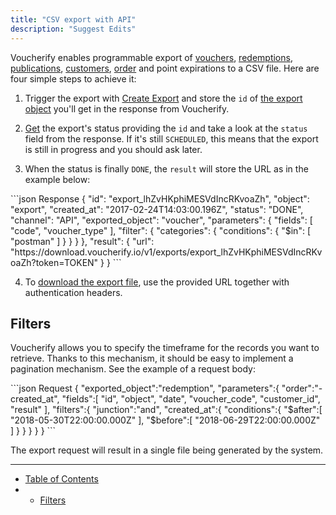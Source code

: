 ```yaml
---
title: "CSV export with API"
description: "Suggest Edits"
---
```


Voucherify enables programmable export of [vouchers](/reference/get-voucher), [redemptions](/reference/get-redemption), [publications](/reference/list-publications), [customers](/reference/get-customer), [order](/reference/get-order) and point expirations to a CSV file. Here are four simple steps to achieve it:

1. Trigger the export with [Create Export](/reference/create-export) and store the `id` of [the export object](/reference/get-export) you'll get in the response from Voucherify.

2. [Get](/reference/get-export) the export's status providing the `id` and take a look at the `status` field from the response. If it's still `SCHEDULED`, this means that the export is still in progress and you should ask later.

3. When the status is finally `DONE`, the `result` will store the URL as in the example below:

<CodeGroup>
  ```json Response
  {
    "id": "export_lhZvHKphiMESVdIncRKvoaZh",
    "object": "export",
    "created_at": "2017-02-24T14:03:00.196Z",
    "status": "DONE",
    "channel": "API",
    "exported_object": "voucher",
    "parameters": {
      "fields": [
        "code",
        "voucher_type"
      ],
      "filter": {
        "categories": {
          "conditions": {
            "$in": [
              "postman"
            ]
          }
        }
      }
    },
    "result": {
      "url": "https://download.voucherify.io/v1/exports/export_lhZvHKphiMESVdIncRKvoaZh?token=TOKEN"
    }
  }
  ```
</CodeGroup>

4. To [download the export file](/reference/download-export), use the provided URL together with authentication headers.

## Filters

Voucherify allows you to specify the timeframe for the records you want to retrieve. Thanks to this mechanism, it should be easy to implement a pagination mechanism. See the example of a request body:

<CodeGroup>
  ```json Request
  {
     "exported_object":"redemption",
     "parameters":{
        "order":"-created_at",
        "fields":[
           "id",
           "object",
           "date",
           "voucher_code",
           "customer_id",
           "result"
        ],
        "filters":{
           "junction":"and",
           "created_at":{
              "conditions":{
                 "$after":[
                    "2018-05-30T22:00:00.000Z"
                 ],
                 "$before":[
                    "2018-06-29T22:00:00.000Z"
                 ]
              }
           }
        }
     }
  }
  ```
</CodeGroup>

The export request will result in a single file being generated by the system.

***

* [Table of Contents](#)
* * [Filters](#filters)
